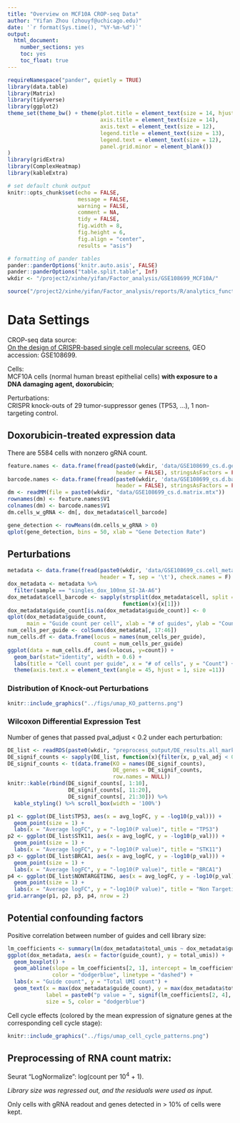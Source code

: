 ```yaml
---
title: "Overview on MCF10A CROP-seq Data"
author: "Yifan Zhou (zhouyf@uchicago.edu)"
date: '`r format(Sys.time(), "%Y-%m-%d")`'
output:
  html_document:
    number_sections: yes
    toc: yes
    toc_float: true
---
```


```r
requireNamespace("pander", quietly = TRUE)
library(data.table)
library(Matrix)
library(tidyverse)
library(ggplot2)
theme_set(theme_bw() + theme(plot.title = element_text(size = 14, hjust = 0.5),
                             axis.title = element_text(size = 14),
                             axis.text = element_text(size = 12),
                             legend.title = element_text(size = 13),
                             legend.text = element_text(size = 12),
                             panel.grid.minor = element_blank())
)
library(gridExtra)
library(ComplexHeatmap)
library(kableExtra)

# set default chunk output
knitr::opts_chunk$set(echo = FALSE,
                      message = FALSE,
                      warning = FALSE,
                      comment = NA,
                      tidy = FALSE,
                      fig.width = 8,
                      fig.height = 6,
                      fig.align = "center",
                      results = "asis")

# formatting of pander tables
pander::panderOptions('knitr.auto.asis', FALSE)
pander::panderOptions("table.split.table", Inf)
wkdir <- "/project2/xinhe/yifan/Factor_analysis/GSE108699_MCF10A/"
```

```r
source("/project2/xinhe/yifan/Factor_analysis/reports/R/analytics_functions.R")
```

# Data Settings

CROP-seq data source:   
[On the design of CRISPR-based single cell molecular screens](https://www.ncbi.nlm.nih.gov/pmc/articles/PMC5882576/), GEO accession: GSE108699.

Cells:    
MCF10A cells (normal human breast epithelial cells) **with exposure to a DNA damaging agent, doxorubicin**;

Perturbations:    
CRISPR knock-outs of 29 tumor-suppressor genes (TP53, ...), 1 non-targeting control.

## Doxorubicin-treated expression data

There are 5584 cells with nonzero gRNA count.

```r
feature.names <- data.frame(fread(paste0(wkdir, 'data/GSE108699_cs.d.genes.tsv.gz'),
                                  header = FALSE), stringsAsFactors = FALSE)
barcode.names <- data.frame(fread(paste0(wkdir, 'data/GSE108699_cs.d.barcodes.tsv.gz'),
                                  header = FALSE), stringsAsFactors = FALSE)
dm <- readMM(file = paste0(wkdir, "data/GSE108699_cs.d.matrix.mtx"))
rownames(dm) <- feature.names$V1
colnames(dm) <- barcode.names$V1
dm.cells_w_gRNA <- dm[, dox_metadata$cell_barcode]
```

```r
gene_detection <- rowMeans(dm.cells_w_gRNA > 0)
qplot(gene_detection, bins = 50, xlab = "Gene Detection Rate")
```

## Perturbations

```r
metadata <- data.frame(fread(paste0(wkdir, 'data/GSE108699_cs.cell_metadata.tsv.gz'),
                             header = T, sep = '\t'), check.names = F)
dox_metadata <- metadata %>%
  filter(sample == "singles_dox_100nm_SI-3A-A6")
dox_metadata$cell_barcode <- sapply(strsplit(dox_metadata$cell, split = "_"),
                                    function(x){x[1]})
dox_metadata$guide_count[is.na(dox_metadata$guide_count)] <- 0
qplot(dox_metadata$guide_count,
      main = "Guide count per cell", xlab = "# of guides", ylab = "Count")
num_cells_per_guide <- colSums(dox_metadata[, 17:46])
num_cells.df <- data.frame(locus = names(num_cells_per_guide),
                           count = num_cells_per_guide)
ggplot(data = num_cells.df, aes(x=locus, y=count)) +
  geom_bar(stat="identity", width = 0.6) +
  labs(title = "Cell count per guide", x = "# of cells", y = "Count") +
  theme(axis.text.x = element_text(angle = 45, hjust = 1, size =11))
```

### Distribution of Knock-out Perturbations

```r
knitr::include_graphics("../figs/umap_KO_patterns.png")
```

### Wilcoxon Differential Expression Test

Number of genes that passed pval_adjust < 0.2 under each perturbation:
```r
DE_list <- readRDS(paste0(wkdir, "preprocess_output/DE_results.all_markers.seurat_wilcox.rds"))
DE_signif_counts <- sapply(DE_list, function(x){filter(x, p_val_adj < 0.2) %>% nrow()})
DE_signif_counts <- t(data.frame(KO = names(DE_signif_counts),
                                 DE_genes = DE_signif_counts,
                                 row.names = NULL))
knitr::kable(rbind(DE_signif_counts[, 1:10],
                   DE_signif_counts[, 11:20],
                   DE_signif_counts[, 21:30])) %>%
  kable_styling() %>% scroll_box(width = '100%')
```

```r
p1 <- ggplot(DE_list$TP53, aes(x = avg_logFC, y = -log10(p_val))) +
  geom_point(size = 1) +
  labs(x = "Average logFC", y = "-log10(P value)", title = "TP53")
p2 <- ggplot(DE_list$STK11, aes(x = avg_logFC, y = -log10(p_val))) +
  geom_point(size = 1) +
  labs(x = "Average logFC", y = "-log10(P value)", title = "STK11")
p3 <- ggplot(DE_list$BRCA1, aes(x = avg_logFC, y = -log10(p_val))) +
  geom_point(size = 1) +
  labs(x = "Average logFC", y = "-log10(P value)", title = "BRCA1")
p4 <- ggplot(DE_list$NONTARGETING, aes(x = avg_logFC, y = -log10(p_val))) +
  geom_point(size = 1) +
  labs(x = "Average logFC", y = "-log10(P value)", title = "Non Targeting Control")
grid.arrange(p1, p2, p3, p4, nrow = 2)
```

## Potential confounding factors

Positive correlation between number of guides and cell library size:
```r
lm_coefficients <- summary(lm(dox_metadata$total_umis ~ dox_metadata$guide_count))$coefficients
ggplot(dox_metadata, aes(x = factor(guide_count), y = total_umis)) +
  geom_boxplot() +
  geom_abline(slope = lm_coefficients[2, 1], intercept = lm_coefficients[1, 1],
              color = "dodgerblue", linetype = "dashed") + 
  labs(x = "Guide count", y = "Total UMI count") +
  geom_text(x = max(dox_metadata$guide_count), y = max(dox_metadata$total_umis),
            label = paste0("p value = ", signif(lm_coefficients[2, 4], 2)),
            size = 5, color = "dodgerblue")
```

Cell cycle effects (colored by the mean expression of signature genes at the corresponding cell cycle stage):

```r
knitr::include_graphics("../figs/umap_cell_cycle_patterns.png")
```

## Preprocessing of RNA count matrix:

Seurat "LogNormalize": log(count per $10^4$ + 1).

*Library size was regressed out, and the residuals were used as input.*

Only cells with gRNA readout and genes detected in > 10% of cells were kept.
